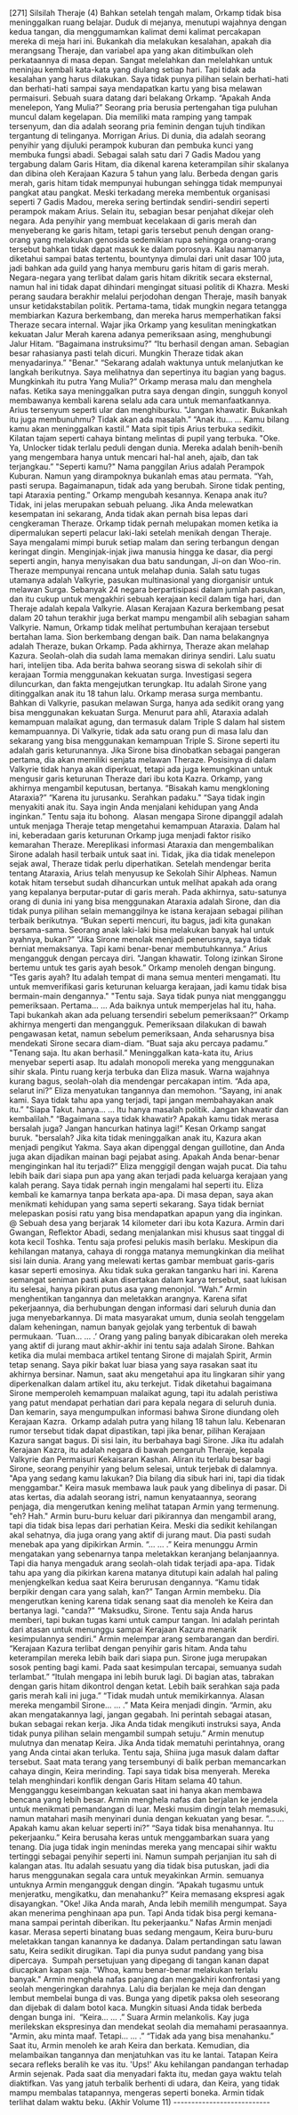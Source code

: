   [271] Silsilah Theraje (4) Bahkan setelah tengah malam, Orkamp tidak bisa meninggalkan ruang belajar. Duduk di mejanya, menutupi wajahnya dengan kedua tangan, dia menggumamkan kalimat demi kalimat percakapan mereka di meja hari ini. Bukankah dia melakukan kesalahan, apakah dia merangsang Theraje, dan variabel apa yang akan ditimbulkan oleh perkataannya di masa depan. Sangat melelahkan dan melelahkan untuk meninjau kembali kata-kata yang diulang setiap hari. Tapi tidak ada kesalahan yang harus dilakukan. Saya tidak punya pilihan selain berhati-hati dan berhati-hati sampai saya mendapatkan kartu yang bisa melawan permaisuri. Sebuah suara datang dari belakang Orkamp. “Apakah Anda menelepon, Yang Mulia?” Seorang pria berusia pertengahan tiga puluhan muncul dalam kegelapan. Dia memiliki mata ramping yang tampak tersenyum, dan dia adalah seorang pria feminin dengan tujuh tindikan tergantung di telinganya. Morrigan Arius. Di dunia, dia adalah seorang penyihir yang dijuluki perampok kuburan dan pembuka kunci yang membuka fungsi abadi. Sebagai salah satu dari 7 Gadis Madou yang tergabung dalam Garis Hitam, dia dikenal karena keterampilan sihir skalanya dan dibina oleh Kerajaan Kazura 5 tahun yang lalu. Berbeda dengan garis merah, garis hitam tidak mempunyai hubungan sehingga tidak mempunyai pangkat atau pangkat. Meski terkadang mereka membentuk organisasi seperti 7 Gadis Madou, mereka sering bertindak sendiri-sendiri seperti perampok makam Arius. Selain itu, sebagian besar penjahat dikejar oleh negara. Ada penyihir yang membuat kecelakaan di garis merah dan menyeberang ke garis hitam, tetapi garis tersebut penuh dengan orang-orang yang melakukan genosida sedemikian rupa sehingga orang-orang tersebut bahkan tidak dapat masuk ke dalam porosnya. Kalau namanya diketahui sampai batas tertentu, bountynya dimulai dari unit dasar 100 juta, jadi bahkan ada guild yang hanya memburu garis hitam di garis merah. Negara-negara yang terlibat dalam garis hitam dikritik secara eksternal, namun hal ini tidak dapat dihindari mengingat situasi politik di Khazra. Meski perang saudara berakhir melalui perjodohan dengan Theraje, masih banyak unsur ketidakstabilan politik. Pertama-tama, tidak mungkin negara tetangga membiarkan Kazura berkembang, dan mereka harus memperhatikan faksi Theraze secara internal. Wajar jika Orkamp yang kesulitan meningkatkan kekuatan Jalur Merah karena adanya pemeriksaan asing, menghubungi Jalur Hitam. “Bagaimana instruksimu?” “Itu berhasil dengan aman. Sebagian besar rahasianya pasti telah dicuri. Mungkin Theraze tidak akan menyadarinya.” "Benar." “Sekarang adalah waktunya untuk melanjutkan ke langkah berikutnya. Saya melihatnya dan sepertinya itu bagian yang bagus. Mungkinkah itu putra Yang Mulia?” Orkamp merasa malu dan menghela nafas. Ketika saya meninggalkan putra saya dengan dingin, sungguh konyol membawanya kembali karena selalu ada cara untuk memanfaatkannya. Arius tersenyum seperti ular dan menghiburku. "Jangan khawatir. Bukankah itu juga membunuhmu? Tidak akan ada masalah.” “Anak itu… … Kamu bilang kamu akan meninggalkan kastil.” Mata sipit tipis Arius terbuka sedikit. Kilatan tajam seperti cahaya bintang melintas di pupil yang terbuka. "Oke. Ya, Unlocker tidak terlalu peduli dengan dunia. Mereka adalah benih-benih yang mengembara hanya untuk mencari hal-hal aneh, ajaib, dan tak terjangkau.” "Seperti kamu?" Nama panggilan Arius adalah Perampok Kuburan. Namun yang dirampoknya bukanlah emas atau permata. “Yah, pasti serupa. Bagaimanapun, tidak ada yang berubah. Sirone tidak penting, tapi Ataraxia penting.” Orkamp mengubah kesannya. Kenapa anak itu? Tidak, ini jelas merupakan sebuah peluang. Jika Anda melewatkan kesempatan ini sekarang, Anda tidak akan pernah bisa lepas dari cengkeraman Theraze. Orkamp tidak pernah melupakan momen ketika ia dipermalukan seperti pelacur laki-laki setelah menikah dengan Theraje. Saya mengalami mimpi buruk setiap malam dan sering terbangun dengan keringat dingin. Menginjak-injak jiwa manusia hingga ke dasar, dia pergi seperti angin, hanya menyisakan dua batu sandungan, Ji-on dan Woo-rin. Theraze mempunyai rencana untuk melahap dunia. Salah satu tugas utamanya adalah Valkyrie, pasukan multinasional yang diorganisir untuk melawan Surga. Sebanyak 24 negara berpartisipasi dalam jumlah pasukan, dan itu cukup untuk mengakhiri sebuah kerajaan kecil dalam tiga hari, dan Theraje adalah kepala Valkyrie. Alasan Kerajaan Kazura berkembang pesat dalam 20 tahun terakhir juga berkat mampu mengambil alih sebagian saham Valkyrie. Namun, Orkamp tidak melihat pertumbuhan kerajaan tersebut bertahan lama. Sion berkembang dengan baik. Dan nama belakangnya adalah Theraze, bukan Orkamp. Pada akhirnya, Theraze akan melahap Kazura. Seolah-olah dia sudah lama memakan dirinya sendiri. Lalu suatu hari, intelijen tiba. Ada berita bahwa seorang siswa di sekolah sihir di kerajaan Tormia menggunakan kekuatan surga. Investigasi segera diluncurkan, dan fakta mengejutkan terungkap. Itu adalah Sirone yang ditinggalkan anak itu 18 tahun lalu. Orkamp merasa surga membantu.&nbsp; Bahkan di Valkyrie, pasukan melawan Surga, hanya ada sedikit orang yang bisa menggunakan kekuatan Surga. Menurut para ahli, Ataraxia adalah kemampuan malaikat agung, dan termasuk dalam Triple S dalam hal sistem kemampuannya. Di Valkyrie, tidak ada satu orang pun di masa lalu dan sekarang yang bisa menggunakan kemampuan Triple S. Sirone seperti itu adalah garis keturunannya. Jika Sirone bisa dinobatkan sebagai pangeran pertama, dia akan memiliki senjata melawan Theraze. Posisinya di dalam Valkyrie tidak hanya akan diperkuat, tetapi ada juga kemungkinan untuk mengusir garis keturunan Theraze dari ibu kota Kazra. Orkamp, yang akhirnya mengambil keputusan, bertanya. “Bisakah kamu mengkloning Ataraxia?” “Karena itu jurusanku. Serahkan padaku." “Saya tidak ingin menyakiti anak itu. Saya ingin Anda menjalani kehidupan yang Anda inginkan.” Tentu saja itu bohong.&nbsp; Alasan mengapa Sirone dipanggil adalah untuk menjaga Theraje tetap mengetahui kemampuan Ataraxia. Dalam hal ini, keberadaan garis keturunan Orkamp juga menjadi faktor risiko kemarahan Theraze. Mereplikasi informasi Ataraxia dan mengembalikan Sirone adalah hasil terbaik untuk saat ini. Tidak, jika dia tidak menelepon sejak awal, Theraze tidak perlu diperhatikan. Setelah mendengar berita tentang Ataraxia, Arius telah menyusup ke Sekolah Sihir Alpheas. Namun kotak hitam tersebut sudah dihancurkan untuk melihat apakah ada orang yang kepalanya berputar-putar di garis merah. Pada akhirnya, satu-satunya orang di dunia ini yang bisa menggunakan Ataraxia adalah Sirone, dan dia tidak punya pilihan selain memanggilnya ke istana kerajaan sebagai pilihan terbaik berikutnya. “Bukan seperti mencuri, itu bagus, jadi kita gunakan bersama-sama. Seorang anak laki-laki bisa melakukan banyak hal untuk ayahnya, bukan?” “Jika Sirone menolak menjadi penerusnya, saya tidak berniat memaksanya. Tapi kami benar-benar membutuhkannya.” Arius mengangguk dengan percaya diri. "Jangan khawatir. Tolong izinkan Sirone bertemu untuk tes garis ayah besok.” Orkamp menoleh dengan bingung. “Tes garis ayah? Itu adalah tempat di mana semua menteri mengamati. Itu untuk memverifikasi garis keturunan keluarga kerajaan, jadi kamu tidak bisa bermain-main dengannya." "Tentu saja. Saya tidak punya niat mengganggu pemeriksaan. Pertama… … Ada baiknya untuk memperjelas hal itu, haha. Tapi bukankah akan ada peluang tersendiri sebelum pemeriksaan?” Orkamp akhirnya mengerti dan mengangguk. Pemeriksaan dilakukan di bawah pengawasan ketat, namun sebelum pemeriksaan, Anda seharusnya bisa mendekati Sirone secara diam-diam. “Buat saja aku percaya padamu.” "Tenang saja. Itu akan berhasil.” Meninggalkan kata-kata itu, Arius menyebar seperti asap. Itu adalah monopoli mereka yang menggunakan sihir skala. Pintu ruang kerja terbuka dan Eliza masuk. Warna wajahnya kurang bagus, seolah-olah dia mendengar percakapan intim. “Ada apa, selarut ini?” Eliza menyatukan tangannya dan memohon. “Sayang, ini anak kami. Saya tidak tahu apa yang terjadi, tapi jangan membahayakan anak itu.” "Siapa Takut. hanya… … Itu hanya masalah politik. Jangan khawatir dan kembalilah." “Bagaimana saya tidak khawatir? Apakah kamu tidak merasa bersalah juga? Jangan hancurkan hatinya lagi!” Kesan Orkamp sangat buruk. "bersalah? Jika kita tidak meninggalkan anak itu, Kazura akan menjadi pengikut Yakma. Saya akan dipenggal dengan guillotine, dan Anda juga akan dijadikan mainan bagi pejabat asing. Apakah Anda benar-benar menginginkan hal itu terjadi?” Eliza menggigil dengan wajah pucat. Dia tahu lebih baik dari siapa pun apa yang akan terjadi pada keluarga kerajaan yang kalah perang. Saya tidak pernah ingin mengalami hal seperti itu. Eliza kembali ke kamarnya tanpa berkata apa-apa. Di masa depan, saya akan menikmati kehidupan yang sama seperti sekarang. Saya tidak berniat melepaskan posisi ratu yang bisa mendapatkan apapun yang dia inginkan. @ Sebuah desa yang berjarak 14 kilometer dari ibu kota Kazura. Armin dari Gwangan, Reflektor Abadi, sedang menjalankan misi khusus saat tinggal di kota kecil Toshka. Tentu saja profesi pelukis masih berlaku. Meskipun dia kehilangan matanya, cahaya di rongga matanya memungkinkan dia melihat sisi lain dunia. Arang yang melewati kertas gambar membuat garis-garis kasar seperti emosinya. Aku tidak suka gerakan tanganku hari ini. Karena semangat seniman pasti akan disertakan dalam karya tersebut, saat lukisan itu selesai, hanya pikiran putus asa yang menonjol. “Wah.” Armin menghentikan tangannya dan meletakkan arangnya. Karena sifat pekerjaannya, dia berhubungan dengan informasi dari seluruh dunia dan juga menyebarkannya. Di mata masyarakat umum, dunia seolah tenggelam dalam keheningan, namun banyak gejolak yang terbentuk di bawah permukaan. ‘Tuan… … .’ Orang yang paling banyak dibicarakan oleh mereka yang aktif di jurang maut akhir-akhir ini tentu saja adalah Sirone. Bahkan ketika dia mulai membaca artikel tentang Sirone di majalah Spirit, Armin tetap senang. Saya pikir bakat luar biasa yang saya rasakan saat itu akhirnya bersinar. Namun, saat aku mengetahui apa itu lingkaran sihir yang diperkenalkan dalam artikel itu, aku terkejut. Tidak diketahui bagaimana Sirone memperoleh kemampuan malaikat agung, tapi itu adalah peristiwa yang patut mendapat perhatian dari para kepala negara di seluruh dunia. Dan kemarin, saya mengumpulkan informasi bahwa Sirone diundang oleh Kerajaan Kazra.&nbsp; Orkamp adalah putra yang hilang 18 tahun lalu. Kebenaran rumor tersebut tidak dapat dipastikan, tapi jika benar, pilihan Kerajaan Kazura sangat bagus. Di sisi lain, itu berbahaya bagi Sirone. Jika itu adalah Kerajaan Kazra, itu adalah negara di bawah pengaruh Theraje, kepala Valkyrie dan Permaisuri Kekaisaran Kashan. Aliran itu terlalu besar bagi Sirone, seorang penyihir yang belum selesai, untuk terjebak di dalamnya. "Apa yang sedang kamu lakukan? Dia bilang dia sibuk hari ini, tapi dia tidak menggambar." Keira masuk membawa lauk pauk yang dibelinya di pasar. Di atas kertas, dia adalah seorang istri, namun kenyataannya, seorang penjaga, dia mengerutkan kening melihat tatapan Armin yang termenung. "eh? Hah." Armin buru-buru keluar dari pikirannya dan mengambil arang, tapi dia tidak bisa lepas dari perhatian Keira. Meski dia sedikit kehilangan akal sehatnya, dia juga orang yang aktif di jurang maut. Dia pasti sudah menebak apa yang dipikirkan Armin. “… … .” Keira menunggu Armin mengatakan yang sebenarnya tanpa meletakkan keranjang belanjaannya. Tapi dia hanya mengaduk arang seolah-olah tidak terjadi apa-apa. Tidak tahu apa yang dia pikirkan karena matanya ditutupi kain adalah hal paling menjengkelkan kedua saat Keira berurusan dengannya. “Kamu tidak berpikir dengan cara yang salah, kan?” Tangan Armin membeku. Dia mengerutkan kening karena tidak senang saat dia menoleh ke Keira dan bertanya lagi. "canda?" “Maksudku, Sirone. Tentu saja Anda harus memberi, tapi bukan tugas kami untuk campur tangan. Ini adalah perintah dari atasan untuk menunggu sampai Kerajaan Kazura menarik kesimpulannya sendiri.” Armin melempar arang sembarangan dan berdiri. “Kerajaan Kazura terlibat dengan penyihir garis hitam. Anda tahu keterampilan mereka lebih baik dari siapa pun. Sirone juga merupakan sosok penting bagi kami. Pada saat kesimpulan tercapai, semuanya sudah terlambat.” “Itulah mengapa ini lebih buruk lagi. Di bagian atas, tabrakan dengan garis hitam dikontrol dengan ketat. Lebih baik serahkan saja pada garis merah kali ini juga.” “Tidak mudah untuk memikirkannya. Alasan mereka mengambil Sirone... … .” Mata Keira menjadi dingin. “Armin, aku akan mengatakannya lagi, jangan gegabah. Ini perintah sebagai atasan, bukan sebagai rekan kerja. Jika Anda tidak mengikuti instruksi saya, Anda tidak punya pilihan selain mengambil sumpah setuju.” Armin menutup mulutnya dan menatap Keira. Jika Anda tidak mematuhi perintahnya, orang yang Anda cintai akan terluka. Tentu saja, Shiina juga masuk dalam daftar tersebut. Saat mata terang yang tersembunyi di balik perban memancarkan cahaya dingin, Keira merinding. Tapi saya tidak bisa menyerah. Mereka telah menghindari konflik dengan Garis Hitam selama 40 tahun. Mengganggu keseimbangan kekuatan saat ini hanya akan membawa bencana yang lebih besar. Armin menghela nafas dan berjalan ke jendela untuk menikmati pemandangan di luar. Meski musim dingin telah memasuki, namun matahari masih menyinari dunia dengan kekuatan yang besar. “… … Apakah kamu akan keluar seperti ini?” “Saya tidak bisa menahannya. Itu pekerjaanku.” Keira berusaha keras untuk menggambarkan suara yang tenang. Dia juga tidak ingin menindas mereka yang mencapai sihir waktu tertinggi sebagai penyihir seperti ini. Namun sumpah perjanjian itu sah di kalangan atas. Itu adalah sesuatu yang dia tidak bisa putuskan, jadi dia harus menggunakan segala cara untuk meyakinkan Armin. semuanya untuknya Armin mengangguk dengan dingin. “Apakah tugasmu untuk menjeratku, mengikatku, dan menahanku?” Keira memasang ekspresi agak disayangkan. "Oke! Jika Anda marah, Anda lebih memilih mengumpat. Saya akan menerima penghinaan apa pun. Tapi Anda tidak bisa pergi kemana-mana sampai perintah diberikan. Itu pekerjaanku.” Nafas Armin menjadi kasar. Merasa seperti binatang buas sedang mengaum, Keira buru-buru meletakkan tangan kanannya ke dadanya. Dalam pertandingan satu lawan satu, Keira sedikit dirugikan. Tapi dia punya sudut pandang yang bisa dipercaya.&nbsp; Sumpah persetujuan yang dipegang di tangan kanan dapat diucapkan kapan saja. "Whoa, kamu benar-benar melakukan terlalu banyak." Armin menghela nafas panjang dan mengakhiri konfrontasi yang seolah mengeringkan darahnya. Lalu dia berjalan ke meja dan dengan lembut membelai bunga di vas. Bunga yang dipetik paksa oleh seseorang dan dijebak di dalam botol kaca. Mungkin situasi Anda tidak berbeda dengan bunga ini.&nbsp; “Keira… … .” Suara Armin melankolis. Kay juga merilekskan ekspresinya dan mendekat seolah dia memahami perasaannya. "Armin, aku minta maaf. Tetapi… … .” “Tidak ada yang bisa menahanku.” Saat itu, Armin menoleh ke arah Keira dan berkata. Kemudian, dia melambaikan tangannya dan menjatuhkan vas itu ke lantai. Tatapan Keira secara refleks beralih ke vas itu. 'Ups!' Aku kehilangan pandangan terhadap Armin sejenak. Pada saat dia menyadari fakta itu, medan gaya waktu telah diaktifkan. Vas yang jatuh terbalik berhenti di udara, dan Keira, yang tidak mampu membalas tatapannya, mengeras seperti boneka. Armin tidak terlihat dalam waktu beku. (Akhir Volume 11) ---------------------------